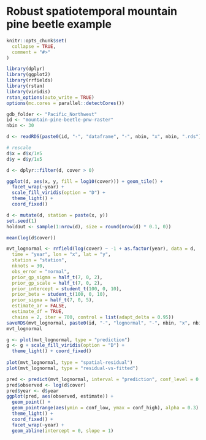 # Robust spatiotemporal mountain pine beetle example 

```r
knitr::opts_chunk$set(
  collapse = TRUE,
  comment = "#>"
)
```

```r
library(dplyr)
library(ggplot2)
library(rrfields)
library(rstan)
library(viridis)
rstan_options(auto_write = TRUE)
options(mc.cores = parallel::detectCores())

gdb_folder <- "Pacific_Northwest"
id <- "mountain-pine-beetle-pnw-raster"
nbin <- 30

d <- readRDS(paste0(id, "-", "dataframe", "-", nbin, "x", nbin, ".rds"))

# rescale
d$x = d$x/1e5
d$y = d$y/1e5

d <- dplyr::filter(d, cover > 0)

ggplot(d, aes(x, y, fill = log10(cover))) + geom_tile() +
  facet_wrap(~year) +
  scale_fill_viridis(option = "D") +
  theme_light() +
  coord_fixed()

d <- mutate(d, station = paste(x, y))
set.seed(1)
holdout <- sample(1:nrow(d), size = round(nrow(d) * 0.1, 0))

mean(log(d$cover))
```

```r
mvt_lognormal <- rrfield(log(cover) ~ -1 + as.factor(year), data = d,
  time = "year", lon = "x", lat = "y",
  station = "station",
  nknots = 30,
  obs_error = "normal",
  prior_gp_sigma = half_t(7, 0, 2),
  prior_gp_scale = half_t(7, 0, 2),
  prior_intercept = student_t(100, 0, 10),
  prior_beta = student_t(100, 0, 10),
  prior_sigma = half_t(7, 0, 5),
  estimate_ar = FALSE,
  estimate_df = TRUE,
  chains = 2, iter = 700, control = list(adapt_delta = 0.95))
saveRDS(mvt_lognormal, paste0(id, "-", "lognormal", "-", nbin, "x", nbin, ".rds"))
mvt_lognormal
```

```r
g <- plot(mvt_lognormal, type = "prediction")
g <- g + scale_fill_viridis(option = "D") + 
  theme_light() + coord_fixed()
    
plot(mvt_lognormal, type = "spatial-residual")
plot(mvt_lognormal, type = "residual-vs-fitted")

pred <- predict(mvt_lognormal, interval = "prediction", conf_level = 0.8)
pred$observed <- log(d$cover)
pred$year <- d$year
ggplot(pred, aes(observed, estimate)) +
  geom_point() +
  geom_pointrange(aes(ymin = conf_low, ymax = conf_high), alpha = 0.3) +
  theme_light() +
  coord_fixed() +
  facet_wrap(~year) +
  geom_abline(intercept = 0, slope = 1)
```
